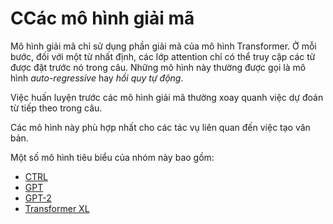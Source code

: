 # CCác mô hình giải mã

<Youtube id="d_ixlCubqQw" />

Mô hình giải mã chỉ sử dụng phần giải mã của mô hình Transformer. Ở mỗi bước, đối với một từ nhất định, các lớp attention chỉ có thể truy cập các từ được đặt trước nó trong câu. Những mô hình này thường được gọi là mô hình _auto-regressive_ hay _hồi quy tự động_.

Việc huấn luyện trước các mô hình giải mã thường xoay quanh việc dự đoán từ tiếp theo trong câu.

Các mô hình này phù hợp nhất cho các tác vụ liên quan đến việc tạo văn bản.

Một số mô hình tiêu biểu của nhóm này bao gồm:

- [CTRL](https://huggingface.co/transformers/model_doc/ctrl.html)
- [GPT](https://huggingface.co/transformers/model_doc/gpt.html)
- [GPT-2](https://huggingface.co/transformers/model_doc/gpt2.html)
- [Transformer XL](https://huggingface.co/transformers/model_doc/transfo-xl.html)
